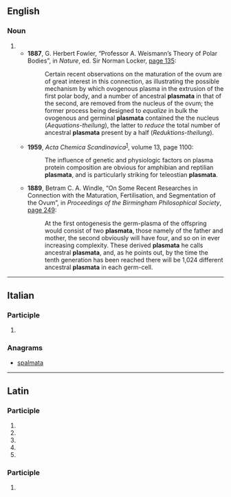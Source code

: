 ==English==

===Noun===
{{head|en|noun form}}

# {{plural of|plasma|lang=en}}
#* '''1887''', G. Herbert Fowler, “Professor A. Weismann’s Theory of Polar Bodies”, in ''Nature'', ed. Sir Norman Locker, [https://books.google.com/books?id=jVhGAQAAMAAJ&pg=PA135 page 135]:
#*: Certain recent observations on the maturation of the ovum are of great interest in this connection, as illustrating the possible mechanism by which ovogenous plasma in the extrusion of the first polar body, and a number of ancestral '''plasmata''' in that of the second, are removed from the nucleus of the ovum; the former process being designed to ''equalize'' in bulk the ovogenous and germinal '''plasmata''' contained the the nucleus (''Aequations-theilung''), the latter to ''reduce'' the total number of ancestral '''plasmata''' present by a half (''Reduktions-theilung'').
#* '''1959''', ''Acta Chemica Scandinavica''<sup>[https://books.google.com/books?id=8L4cAQAAMAAJ]</sup>, volume 13, page 1100:
#*: The influence of genetic and physiologic factors on plasma protein composition are obvious for amphibian and reptilian '''plasmata''', and is particularly striking for teleostian '''plasmata'''.
#* '''1889''', Betram C. A. Windle, “On Some Recent Researches in Connection with the Maturation, Fertilisation, and Segmentation of the Ovum”, in ''Proceedings of the Birmingham Philosophical Society'', [https://books.google.com/books?id=GgABAAAAYAAJ&pg=PA249 page 249]:
#*: At the first ontogenesis the germ-plasma of the offspring would consist of two '''plasmata''', those namely of the father and mother, the second obviously will have four, and so on in ever increasing complexity. These derived '''plasmata''' he calls ancestral '''plasmata''', and, as he points out, by the time the tenth generation has been reached there will be 1,024 different ancestral '''plasmata''' in each germ-cell.

----

==Italian==

===Participle===
{{head|it|past participle form}}

# {{feminine singular of|plasmato|lang=it}}

===Anagrams===
* [[spalmata#Italian|spalmata]]

----

==Latin==

===Participle===
{{la-part-form|plasmāta}}

# {{inflection of|plasmātus||nom|f|s|lang=la}}
# {{inflection of|plasmātus||nom|n|p|lang=la}}
# {{inflection of|plasmātus||acc|n|p|lang=la}}
# {{inflection of|plasmātus||voc|f|s|lang=la}}
# {{inflection of|plasmātus||voc|n|p|lang=la}}

===Participle===
{{la-part-form|plasmātā}}

# {{inflection of|plasmātus||abl|f|s|lang=la}}